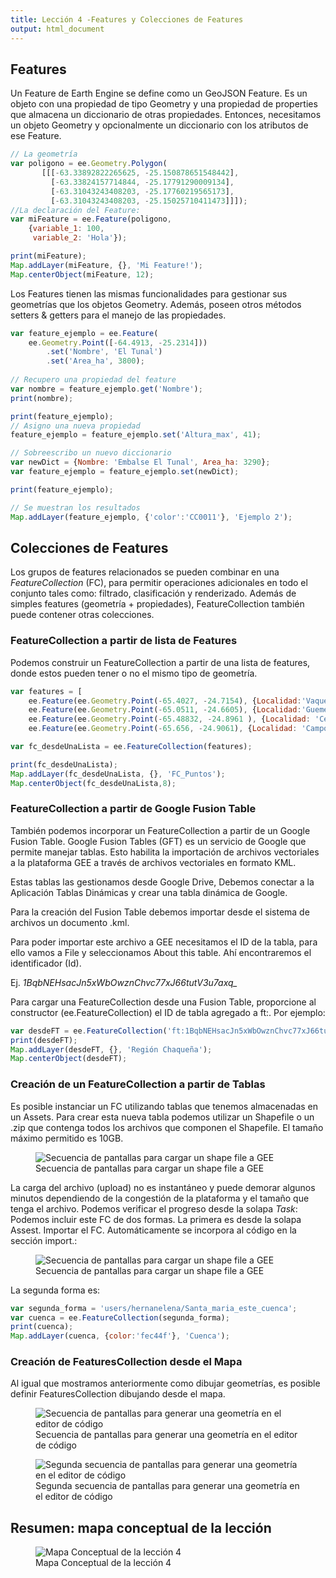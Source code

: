 ```yaml
---
title: Lección 4 -Features y Colecciones de Features
output: html_document
---
```



## Features 

Un Feature de Earth Engine se define como un GeoJSON Feature. Es un objeto con una propiedad de tipo Geometry y una propiedad de properties que almacena un diccionario de otras propiedades.
Entonces, necesitamos un objeto Geometry y opcionalmente un diccionario con los atributos de ese Feature.

```js
// La geometría
var poligono = ee.Geometry.Polygon(
       [[[-63.33892822265625, -25.150878651548442],
         [-63.33824157714844, -25.17791290009134],
         [-63.31043243408203, -25.17760219565173],
         [-63.31043243408203, -25.15025710411473]]]);
//La declaración del Feature:
var miFeature = ee.Feature(poligono,
    {variable_1: 100,
     variable_2: 'Hola'});

print(miFeature);
Map.addLayer(miFeature, {}, 'Mi Feature!');
Map.centerObject(miFeature, 12);   
```

Los Features tienen las mismas funcionalidades para gestionar sus geometrías que los objetos Geometry. Además, poseen otros métodos setters & getters para el manejo de las propiedades.

```js
var feature_ejemplo = ee.Feature(
  	ee.Geometry.Point([-64.4913, -25.2314]))
    	.set('Nombre', 'El Tunal')
    	.set('Area_ha', 3800);
   	 
// Recupero una propiedad del feature
var nombre = feature_ejemplo.get('Nombre');
print(nombre);

print(feature_ejemplo);
// Asigno una nueva propiedad
feature_ejemplo = feature_ejemplo.set('Altura_max', 41);

// Sobreescribo un nuevo diccionario
var newDict = {Nombre: 'Embalse El Tunal', Area_ha: 3290};
var feature_ejemplo = feature_ejemplo.set(newDict);

print(feature_ejemplo);

// Se muestran los resultados
Map.addLayer(feature_ejemplo, {'color':'CC0011'}, 'Ejemplo 2');  	
```

## Colecciones de Features

Los grupos de features relacionados se pueden combinar en una _FeatureCollection_ (FC), para permitir operaciones adicionales en todo el conjunto tales como: filtrado, clasificación y renderizado. Además de simples features (geometría + propiedades), FeatureCollection también puede contener otras colecciones.

### FeatureCollection a partir de lista de Features

Podemos construir un FeatureCollection a partir de una lista de features, donde estos pueden tener o no el mismo tipo de geometría.

```js
var features = [
	ee.Feature(ee.Geometry.Point(-65.4027, -24.7154), {Localidad:'Vaqueros'}),
	ee.Feature(ee.Geometry.Point(-65.0511, -24.6605), {Localidad:'Guemes'}),
	ee.Feature(ee.Geometry.Point(-65.48832, -24.8961 ), {Localidad: 'Cerrillos'}),
	ee.Feature(ee.Geometry.Point(-65.656, -24.9061), {Localidad: 'Campo Quijano'})];

var fc_desdeUnaLista = ee.FeatureCollection(features);

print(fc_desdeUnaLista);
Map.addLayer(fc_desdeUnaLista, {}, 'FC_Puntos');
Map.centerObject(fc_desdeUnaLista,8);
```

### FeatureCollection a partir de Google Fusion Table

También podemos incorporar un FeatureCollection a partir de un Google Fusion Table. Google Fusion Tables (GFT) es un servicio de Google que permite manejar tablas. Esto habilita la importación de archivos vectoriales a la plataforma GEE a través de archivos vectoriales en formato KML.

Estas tablas las gestionamos desde Google Drive, Debemos conectar a la Aplicación Tablas Dinámicas y crear una tabla dinámica de Google.

Para la creación del Fusion Table debemos importar  desde el sistema de archivos un documento .kml.

Para poder importar este archivo a GEE necesitamos el ID de la tabla, para ello vamos a File y seleccionamos About this table. Ahí encontraremos el identificador (Id).

Ej. *1BqbNEHsacJn5xWbOwznChvc77xJ66tutV3u7axq_*

Para cargar una FeatureCollection desde una Fusion Table, proporcione al constructor (ee.FeatureCollection) el ID de tabla agregado a ft:. Por ejemplo:

```js
var desdeFT = ee.FeatureCollection('ft:1BqbNEHsacJn5xWbOwznChvc77xJ66tutV3u7axq_');
print(desdeFT);
Map.addLayer(desdeFT, {}, 'Región Chaqueña');
Map.centerObject(desdeFT);
```

### Creación de un FeatureCollection a partir de Tablas

Es posible instanciar un FC utilizando tablas que tenemos almacenadas en un Assets. Para crear esta nueva tabla podemos utilizar un Shapefile o un .zip que contenga todos los archivos que componen el Shapefile. El tamaño máximo permitido es 10GB.

![Secuencia de pantallas para cargar un shape file a GEE](img/CargarAssets.png)


La carga del archivo (upload) no es instantáneo y puede demorar algunos minutos dependiendo de la congestión de la plataforma y el tamaño que tenga el archivo. Podemos verificar el progreso desde la solapa _Task_:
Podemos incluir este FC de dos formas. La primera es desde la solapa Assest. Importar el FC. Automáticamente se incorpora al código en la sección import.:


![Secuencia de pantallas para cargar un shape file a GEE](img/Import.png)

La segunda forma es:

```js
var segunda_forma = 'users/hernanelena/Santa_maria_este_cuenca';
var cuenca = ee.FeatureCollection(segunda_forma);
print(cuenca);
Map.addLayer(cuenca, {color:'fec44f'}, 'Cuenca');
```

### Creación de FeaturesCollection desde el Mapa

Al igual que mostramos anteriormente como dibujar geometrías, es posible definir FeaturesCollection dibujando desde el mapa.

![Secuencia de pantallas para generar una geometría en el editor de código](img/GenerarGeometriaMapa.png)


![Segunda secuencia de pantallas para generar una geometría en el editor de código](img/GenerarGeometriaMapa2.png)


## Resumen: mapa conceptual de la lección

![Mapa Conceptual de la lección 4](img/GEE_Lesson_4.png)
